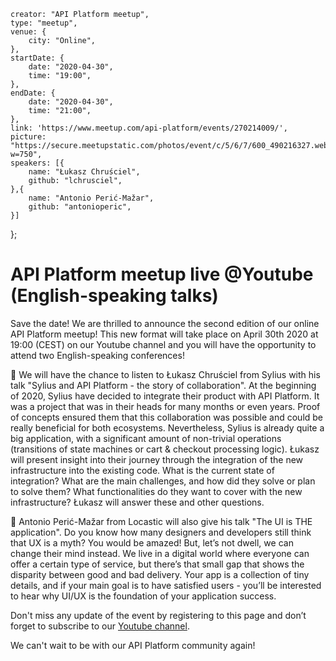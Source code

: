     creator: "API Platform meetup",
    type: "meetup",
    venue: {
        city: "Online",
    },
    startDate: {
        date: "2020-04-30",
        time: "19:00",
    },
    endDate: {
        date: "2020-04-30",
        time: "21:00",
    },
    link: 'https://www.meetup.com/api-platform/events/270214009/',
    picture: "https://secure.meetupstatic.com/photos/event/c/5/6/7/600_490216327.webp?w=750",
    speakers: [{
        name: "Łukasz Chruściel",
        github: "lchrusciel",
    },{
        name: "Antonio Perić-Mažar",
        github: "antonioperic",
    }]
};

# API Platform meetup live @Youtube (English-speaking talks)

Save the date! We are thrilled to announce the second edition of our online API Platform meetup! This new format will take place on April 30th 2020 at 19:00 (CEST) on our Youtube channel and you will have the opportunity to attend two English-speaking conferences!

🎤 We will have the chance to listen to Łukasz Chruściel from Sylius with his talk "Sylius and API Platform - the story of collaboration". At the beginning of 2020, Sylius have decided to integrate their product with API Platform. It was a project that was in their heads for many months or even years. Proof of concepts ensured them that this collaboration was possible and could be really beneficial for both ecosystems. Nevertheless, Sylius is already quite a big application, with a significant amount of non-trivial operations (transitions of state machines or cart & checkout processing logic). Łukasz will present insight into their journey through the integration of the new infrastructure into the existing code. What is the current state of integration? What are the main challenges, and how did they solve or plan to solve them? What functionalities do they want to cover with the new infrastructure? Łukasz will answer these and other questions.

🎤 Antonio Perić-Mažar from Locastic will also give his talk "The UI is THE application". Do you know how many designers and developers still think that UX is a myth? You would be amazed! But, let’s not dwell, we can change their mind instead. We live in a digital world where everyone can offer a certain type of service, but there’s that small gap that shows the disparity between good and bad delivery. Your app is a collection of tiny details, and if your main goal is to have satisfied users - you’ll be interested to hear why UI/UX is the foundation of your application success.

Don't miss any update of the event by registering to this page and don’t forget to subscribe to our [Youtube channel](https://www.youtube.com/watch?v=xieBPACtJa4).

We can't wait to be with our API Platform community again!
